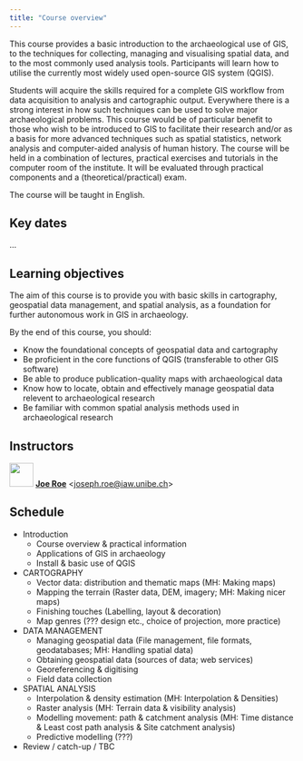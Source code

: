 ```yaml
---
title: "Course overview"
---
```


This course provides a basic introduction to the archaeological use of GIS, to the techniques for collecting, managing and visualising spatial data, and to the most commonly used analysis tools. Participants will learn how to utilise the currently most widely used open-source GIS system (QGIS).

Students will acquire the skills required for a complete GIS workflow from data acquisition to analysis and cartographic output. Everywhere there is a strong interest in how such techniques can be used to solve major archaeological problems. This course would be of particular benefit to those who wish to be introduced to GIS to facilitate their research and/or as a basis for more advanced techniques such as spatial statistics, network analysis and computer-aided analysis of human history. The course will be held in a combination of lectures, practical exercises and tutorials in the computer room of the institute. It will be evaluated through practical components and a (theoretical/practical) exam.

The course will be taught in English.

## Key dates

...

## Learning objectives

The aim of this course is to provide you with basic skills in cartography, geospatial data management, and spatial analysis, as a foundation for further autonomous work in GIS in archaeology.

By the end of this course, you should:

* Know the foundational concepts of geospatial data and cartography
* Be proficient in the core functions of QGIS (transferable to other GIS software)
* Be able to produce publication-quality maps with archaeological data
* Know how to locate, obtain and effectively manage geospatial data relevent to archaeological research
* Be familiar with common spatial analysis methods used in archaeological research

## Instructors

![](images/joe_roe.png){width=3em}
**[Joe Roe](https://www.iaw.unibe.ch/about_us/arp__pa_personen/ma_roe_joe/index_eng.html)** <<joseph.roe@iaw.unibe.ch>>

## Schedule

* Introduction
  * Course overview & practical information
  * Applications of GIS in archaeology
  * Install & basic use of QGIS
* CARTOGRAPHY
  * Vector data: distribution and thematic maps (MH: Making maps)
  * Mapping the terrain (Raster data, DEM, imagery; MH: Making nicer maps)
  * Finishing touches (Labelling, layout & decoration)
  * Map genres (??? design etc., choice of projection, more practice)
* DATA MANAGEMENT
  * Managing geospatial data (File management, file formats, geodatabases; MH: Handling spatial data)
  * Obtaining geospatial data (sources of data; web services)
  * Georeferencing & digitising
  * Field data collection
* SPATIAL ANALYSIS
  * Interpolation & density estimation (MH: Interpolation & Densities)
  * Raster analysis (MH: Terrain data & visibility analysis)
  * Modelling movement: path & catchment analysis (MH: Time distance & Least cost path analysis & Site catchment analysis)
  * Predictive modelling (???)
* Review / catch-up / TBC
